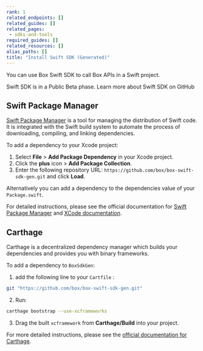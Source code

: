 ```yaml
---
rank: 1
related_endpoints: []
related_guides: []
related_pages:
 - sdks-and-tools
required_guides: []
related_resources: []
alias_paths: []
title: "Install Swift SDK (Generated)"
---
```

You can use Box Swift SDK to call Box APIs in a Swift
project.

<Message type='notice'>
Swift SDK is in a Public Beta phase.
</Message>

<CTA to="https://github.com/box/box-swift-sdk-gen">
  Learn more about Swift SDK on GitHub
</CTA>

## Swift Package Manager

[Swift Package Manager][spm] is a tool for managing the distribution of Swift code. It is integrated with the Swift build system to automate the process of downloading, compiling, and linking dependencies.

To add a dependency to your Xcode project:

1. Select **File** > **Add Package Dependency** in your Xcode project.
2. Click the **plus** icon > **Add Package Collection**.
2. Enter the following repository URL: `https://github.com/box/box-swift-sdk-gen.git` and click **Load**.

Alternatively you can add a dependency to the dependencies value of your `Package.swift`.

For detailed instructions, please see the official documentation for [Swift Package Manager][spm] and [XCode documentation][xcode].

## Carthage

Carthage is a decentralized dependency manager which builds your dependencies and provides you with binary frameworks.

To add a dependency to `BoxSdkGen`:

1. add the following line to your `Cartfile` :

```bash
git "https://github.com/box/box-swift-sdk-gen.git"
```

2. Run:

```bash
carthage bootstrap --use-xcframeworks
```

3. Drag the built `xcframework` from **Carthage/Build** into your project.

For more detailed instructions, please see the [official documentation for Carthage][carthage].

[spm]: https://www.swift.org/documentation/package-manager/
[xcode]: https://developer.apple.com/documentation/xcode/adding-package-dependencies-to-your-app
[carthage]: https://github.com/Carthage/Carthage#adding-frameworks-to-an-application